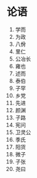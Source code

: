 # 论语

1. <Link href="lun-yu/xue-er">学而</Link>
2. <Link href="lun-yu/wei-zheng">为政</Link>
3. 八佾
4. 里仁
5. 公冶长
6. 雍也
7. 述而
8. 泰伯
9. 子罕
10. 乡党
11. 先进
12. 颜渊
13. 子路
14. 宪问
15. 卫灵公
16. 季氏
17. 阳货
18. 微子
19. 子张
20. 尧曰